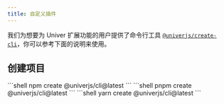 ```yaml
---
title: 自定义插件
---
```


我们为想要为 Univer 扩展功能的用户提供了命令行工具 [`@univerjs/create-cli`](https://github.com/dream-num/cli)，你可以参考下面的说明来使用。

## 创建项目


<Tabs>
  <TabItem label="npm">
    ```shell
      npm create @univerjs/cli@latest
    ```
  </TabItem>
  <TabItem label="pnpm">
    ```shell
      pnpm create @univerjs/cli@latest
    ```
  </TabItem>
  <TabItem label="yarn">
    ```shell
      yarn create @univerjs/cli@latest
    ```
  </TabItem>
</Tabs>
